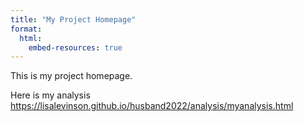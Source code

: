 ```yaml
---
title: "My Project Homepage"
format: 
  html:
    embed-resources: true
---
```


This is my project homepage. 

Here is my analysis <https://lisalevinson.github.io/husband2022/analysis/myanalysis.html>